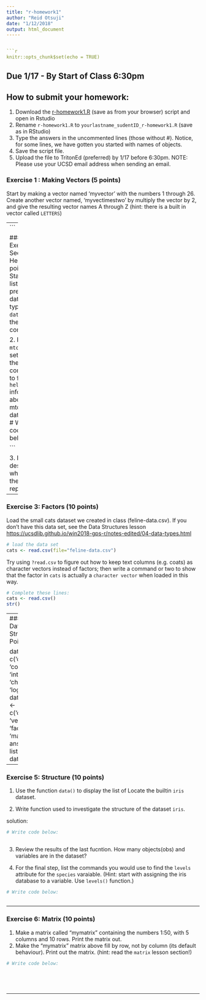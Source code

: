 ```yaml
---
title: "r-homework1"
author: "Reid Otsuji"
date: "1/12/2018"
output: html_document
-----


```r
knitr::opts_chunk$set(echo = TRUE)
```


## Due 1/17 - By Start of Class 6:30pm
## How to submit your homework:
1. Download the [r-homework1.R](https://raw.githubusercontent.com/ucsdlib/win2018-gps-r/gh-pages/Homework/r-homework1.R) (save as from your browser) script and open in Rstudio
2. Rename `r-homework1.R` to `yourlastname_sudentID_r-homework1.R` (save as in RStudio)
3. Type the answers in the uncommented lines (those without #). Notice, for some lines, we have gotten you started with names of objects.
4. Save the script file.
5. Upload the file to TritonEd (preferred) by 1/17 before 6:30pm. NOTE: Please use your UCSD email address when sending an email.  


### Exercise 1 : Making Vectors (5 points)

Start by making a vector named 'myvector' with the numbers 1 through 26.
Create another vector named, 'myvectimestwo' by multiply the vector by 2, and give the resulting vector names A through Z (hint: there is a built in vector called `LETTERS`)

---
```

### Exercise 2: Seeking Help (5 points)
1. Start by listing the preloaded datasets by typing `data()` in the console.

2. Find the `mtcars` data set. Write the command to find the `help` information about the mtcars dataset.
```r
# Write code below:



```


3. From the description, what does the dataset represent?



---

### Exercise 3: Factors (10 points)
Load the small cats dataset we created in class (feline-data.csv).  If you don't have this data set, see the Data Structures lesson <https://ucsdlib.github.io/win2018-gps-r/notes-edited/04-data-types.html>
```r
# load the data set
cats <- read.csv(file="feline-data.csv")
```

Try using `?read.csv` to figure out how to keep text columns (e.g. coats) as character vectors instead of factors; then write a command or two to show that the factor in `cats` is actually a `character vector` when loaded in this way.

```r
# Complete these lines:
cats <- read.csv() 
str()
```


---
### Exercise 4: Data Types and Structures (10 Points)

dataTypes <- c('double', 'complex', 'integer', 'character', 'logical')
dataStructures <- c('data.frame', 'vector', 'factor', 'list', 'matrix')
answer <- list(dataTypes, dataStructures)



---

### Exercise 5: Structure (10 points)
1. Use the function `data()` to display the list of Locate the builtin `iris` dataset. 

2. Write function used to investigate the structure of the dataset `iris`.

solution:
```r
# Write code below:



```


3. Review the results of the last fucntion.  How many objects(obs) and variables are in the dataset? 





5. For the final step, list the commands you would use to find the `levels` attribute for the `species` varaiable. 
(Hint: start with assigning the iris database to a variable. Use `levels()` function.)
```r
# Write code below:



```


---

### Exercise 6: Matrix (10 points)

1. Make a matrix called "mymatrix" containing the numbers 1:50, with 5 columns and 10 rows. Print the matrix out.
2. Make the "mymatrix" matrix above fill by row, not by column (its default behaviour). Print out the matrix.
(hint: read the `matrix` lesson section!)
 
```r
# Write code below:



 
```
 
---



